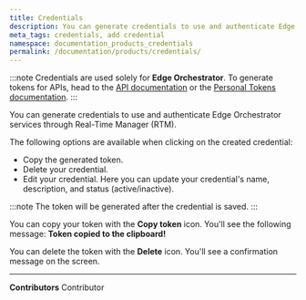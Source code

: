 ```yaml
---
title: Credentials
description: You can generate credentials to use and authenticate Edge Orchestrator services.
meta_tags: credentials, add credential
namespace: documentation_products_credentials
permalink: /documentation/products/credentials/
---
```


:::note
Credentials are used solely for **Edge Orchestrator**. To generate tokens for APIs, head to the [API documentation](https://api.azion.com/) or the [Personal Tokens documentation](/en/documentation/products/accounts/personal-tokens/).
:::

You can generate credentials to use and authenticate Edge Orchestrator services through Real-Time Manager (RTM).

The following options are available when clicking on the created credential:

- Copy the generated token.
- Delete your credential.
- Edit your credential. Here you can update your credential's name, description, and status (active/inactive).

:::note
The token will be generated after the credential is saved.
:::

You can copy your token with the **Copy token** icon. You'll see the following message: **Token copied to the clipboard!**

You can delete the token with the **Delete** icon. You'll see a confirmation message on the screen.



---


**Contributors** <ContributorList>Contributor</ContributorList>
